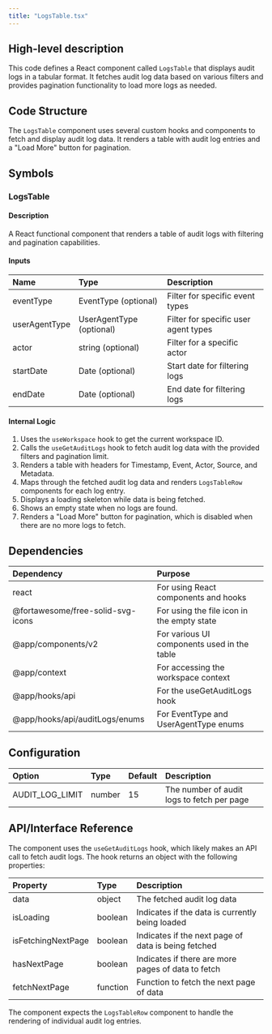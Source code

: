 ```yaml
---
title: "LogsTable.tsx"
---
```


## High-level description
This code defines a React component called `LogsTable` that displays audit logs in a tabular format. It fetches audit log data based on various filters and provides pagination functionality to load more logs as needed.

## Code Structure
The `LogsTable` component uses several custom hooks and components to fetch and display audit log data. It renders a table with audit log entries and a "Load More" button for pagination.

## Symbols

### LogsTable
#### Description
A React functional component that renders a table of audit logs with filtering and pagination capabilities.

#### Inputs
| Name | Type | Description |
|:-----|:-----|:------------|
| eventType | EventType (optional) | Filter for specific event types |
| userAgentType | UserAgentType (optional) | Filter for specific user agent types |
| actor | string (optional) | Filter for a specific actor |
| startDate | Date (optional) | Start date for filtering logs |
| endDate | Date (optional) | End date for filtering logs |

#### Internal Logic
1. Uses the `useWorkspace` hook to get the current workspace ID.
2. Calls the `useGetAuditLogs` hook to fetch audit log data with the provided filters and pagination limit.
3. Renders a table with headers for Timestamp, Event, Actor, Source, and Metadata.
4. Maps through the fetched audit log data and renders `LogsTableRow` components for each log entry.
5. Displays a loading skeleton while data is being fetched.
6. Shows an empty state when no logs are found.
7. Renders a "Load More" button for pagination, which is disabled when there are no more logs to fetch.

## Dependencies
| Dependency | Purpose |
|:-----------|:--------|
| react | For using React components and hooks |
| @fortawesome/free-solid-svg-icons | For using the file icon in the empty state |
| @app/components/v2 | For various UI components used in the table |
| @app/context | For accessing the workspace context |
| @app/hooks/api | For the useGetAuditLogs hook |
| @app/hooks/api/auditLogs/enums | For EventType and UserAgentType enums |

## Configuration
| Option | Type | Default | Description |
|:-------|:-----|:--------|:------------|
| AUDIT_LOG_LIMIT | number | 15 | The number of audit logs to fetch per page |

## API/Interface Reference
The component uses the `useGetAuditLogs` hook, which likely makes an API call to fetch audit logs. The hook returns an object with the following properties:

| Property | Type | Description |
|:---------|:-----|:------------|
| data | object | The fetched audit log data |
| isLoading | boolean | Indicates if the data is currently being loaded |
| isFetchingNextPage | boolean | Indicates if the next page of data is being fetched |
| hasNextPage | boolean | Indicates if there are more pages of data to fetch |
| fetchNextPage | function | Function to fetch the next page of data |

The component expects the `LogsTableRow` component to handle the rendering of individual audit log entries.
